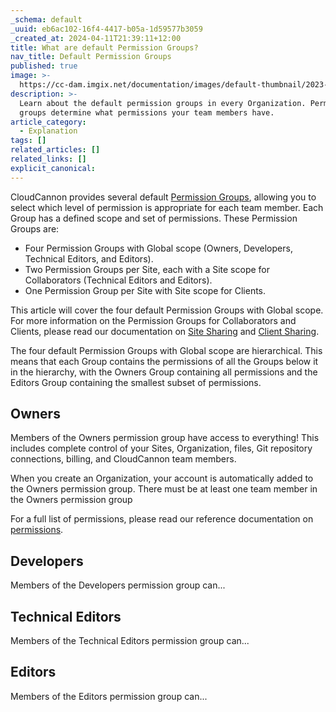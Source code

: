 ```yaml
---
_schema: default
_uuid: eb6ac102-16f4-4417-b05a-1d59577b3059
_created_at: 2024-04-11T21:39:11+12:00
title: What are default Permission Groups?
nav_title: Default Permission Groups
published: true
image: >-
  https://cc-dam.imgix.net/documentation/images/default-thumbnail/2023-Q4/CloudCannon-Documentation-Thumbnail.png
description: >-
  Learn about the default permission groups in every Organization. Permission
  groups determine what permissions your team members have.
article_category:
  - Explanation
tags: []
related_articles: []
related_links: []
explicit_canonical:
---
```

CloudCannon provides several default [Permission Groups](/documentation/articles/what-are-permission-groups/), allowing you to select which level of permission is appropriate for each team member. Each Group has a defined scope and set of permissions. These Permission Groups are:

* Four Permission Groups with Global scope (Owners, Developers, Technical Editors, and Editors).
* Two Permission Groups per Site, each with a Site scope for Collaborators (Technical Editors and Editors).
* One Permission Group per Site with Site scope for Clients.

This article will cover the four default Permission Groups with Global scope. For more information on the Permission Groups for Collaborators and Clients, please read our documentation on [Site Sharing](/documentation/articles/share-a-site-with-site-sharing/) and [Client Sharing](/documentation/articles/share-a-site-with-client-sharing/).

The four default Permission Groups with Global scope are hierarchical. This means that each Group contains the permissions of all the Groups below it in the hierarchy, with the Owners Group containing all permissions and the Editors Group containing the smallest subset of permissions.

## Owners

Members of the Owners permission group have access to everything! This includes complete control of your Sites, Organization, files, Git repository connections, billing, and CloudCannon team members.

When you create an Organization, your account is automatically added to the Owners permission group. There must be at least one team member in the Owners permission group

For a full list of permissions, please read our reference documentation on [permissions](/documentation/articles/permissions-reference/).

## Developers

Members of the Developers permission group can...

## Technical Editors

Members of the Technical Editors permission group can...

## Editors

Members of the Editors permission group can...